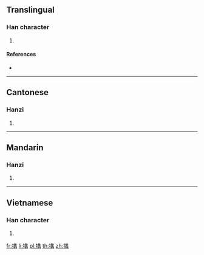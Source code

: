 ==Translingual==

===Han character===
{{Han char|rn=64|rad=手|as=21|sn=24|four=57036|canj=QVOI|ids=⿰扌蠡}}

# {{defn|Han|sort=手21}}

====References====
* {{Han ref|kx=0465.120|dkj=13052|dj=0814.070|hdz=31992.100|uh=652D|ud=25901|bh=F8A9|bd=63657}}

----

==Cantonese==

===Hanzi===
{{yue-hanzi|jyut=[[lai5]]|y=lai5}}

# {{defn|lang=yue|sort=手21}}

----

==Mandarin==

===Hanzi===
{{cmn-hanzi|pin=[[lì]] ([[li4]])|wg=li<sup>4</sup>}}

# {{defn|lang=cmn|sort=手21}}

----

==Vietnamese==

===Han character===
{{vi-hantu|[[lảy]]|rs=手21}}

# {{defn|lang=vi|sort=手21}}

[[fr:攭]]
[[li:攭]]
[[pl:攭]]
[[th:攭]]
[[zh:攭]]